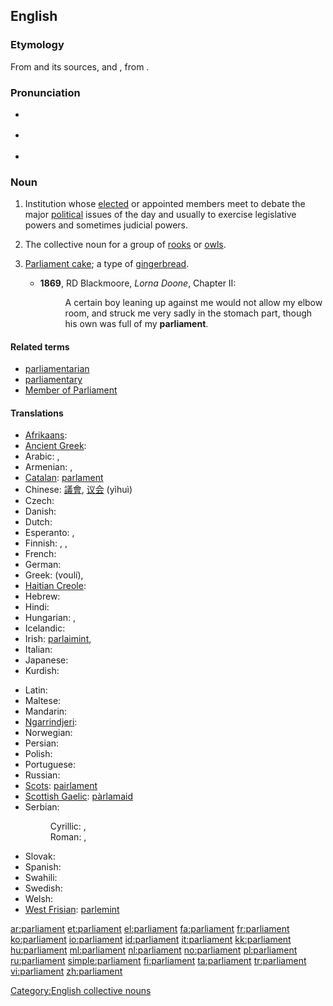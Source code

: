 ==English==
{{wikipedia}}

===Etymology===
From {{etyl|LL.}} {{term|parlamentum}} and its sources, {{etyl|xno}} and {{etyl|fro}} {{term|parlement||discussion, meeting, assembly, council}}, from {{term|parler||to speak}}.

===Pronunciation===
* {{a|UK}} {{IPA|/ˈpɑːlɪmənt/}}
* {{a|US}} {{IPA|/ˈpɑɹləmɛnt/}}
* {{audio|en-us-parliament.ogg|Audio (US)}}

===Noun===
{{en-noun}}

# Institution whose [[elect]]ed or appointed members meet to debate the major [[political]] issues of the day and usually to exercise legislative powers and sometimes judicial powers.
# {{context|by extension}} The collective noun for a group of [[rook]]s {{italbrac|the species of bird}} or [[owl]]s.
# {{historical}} [[parliament cake|Parliament cake]]; a type of [[gingerbread]].
#* '''1869''', RD Blackmoore, ''Lorna Doone'', Chapter II:
#*: A certain boy leaning up against me would not allow my elbow room, and struck me very sadly in the stomach part, though his own was full of my '''parliament'''.

====Related terms====
* [[parliamentarian]]
* [[parliamentary]]
* [[Member of Parliament]]

====Translations====
{{trans-top|elected political institution}}
* [[Afrikaans]]: {{t-|af|parlement|xs=Afrikaans}}
* [[Ancient Greek]]: {{tø|grc|θεσμοθετεῖον|sc=polytonic}}
* Arabic: {{t-|ar|مجلس|m|tr=májlis}}, {{t|ar|برلمان|m|tr=barlamān}}
* Armenian: {{t|hy|խորհրդարան|tr=xorhrdaran}},  {{t|hy|պառլամենտ|tr=paṙlament}}
* [[Catalan]]: [[parlament]] {{m}}
* Chinese: [[議會]], [[议会]] (yìhuì)
* Czech: {{t+|cs|parlament|m}}
* Danish: {{t-|da|parlament}}
* Dutch: {{t+|nl|parlement|n}}
* Esperanto: {{t-|eo|deputitejo|xs=Esperanto}},  {{t-|eo|parlamento|xs=Esperanto}}
* Finnish: {{t+|fi|eduskunta}}, {{t+|fi|parlamentti}}, {{t|fi|valtiopäivät}}
* French: {{t+|fr|parlement|m}}
* German: {{t+|de|Parlament|n}}
* Greek: {{t+|el|βουλή|f}} (voulí), {{t+|el|κοινοβούλιο|n}}
* [[Haitian Creole]]: {{tø|ht|palman}}
* Hebrew: {{t|he|הפרלמנט}}
* Hindi: {{t|hi|संसद|tr=sansada|xs=Hindi}}
* Hungarian: {{t+|hu|országgyűlés}},  {{t+|hu|parlament}}
* Icelandic: {{t|is|alþingi}}
* Irish: [[parlaimint]],  {{t|ga|pharlaimint|xs=Irish}}
* Italian: {{t-|it|parlamento|m}}
* Japanese: {{t+|ja|議会|tr=ぎかい, gikai}}
* Kurdish: {{t+|ku|په‌رله‌مان|tr=perleman|sc=KUchar}}
{{trans-mid}}
* Latin: {{t+|la|senatus|m}}
* Maltese: {{t-|mt|parlament|m|xs=Maltese}}
* Mandarin: {{t-|cmn|議會|tr=Yìhuì|sc=Hani}}
* [[Ngarrindjeri]]: {{tø|nay|tendi}}
* Norwegian: {{t|no|Stortinget}}
* Persian: {{t+|fa|مجلس|tr=majles|xs=Persian}}
* Polish: {{t+|pl|parlament|m}}
* Portuguese: {{t+|pt|parlamento|m}}
* Russian: {{t+|ru|парламент|m|tr=parláment}}
* [[Scots]]: [[pairlament]]
* [[Scottish Gaelic]]: [[pàrlamaid]]
* Serbian:
*: Cyrillic: {{tø|sh|парламент|m|sc=Cyrl|xs=Serbo-Croatian}}, {{tø|sh|скупштина|f|sc=Cyrl|xs=Serbo-Croatian}}
*: Roman: {{tø|sh|parlament|m|xs=Serbo-Croatian}}, {{tø|sh|skupština|f|xs=Serbo-Croatian}}
* Slovak: {{t-|sk|parlament|m}}
* Spanish: {{t-|es|parlamento|m}}
* Swahili: {{t+|sw|bunge|xs=Swahili}}
* Swedish: {{t+|sv|riksdag}}
* Welsh: {{t|cy|senedd|xs=Welsh}}
* [[West Frisian]]: [[parlemint]] {{n}}
{{trans-bottom}}

[[Category:English collective nouns]]

[[ar:parliament]]
[[et:parliament]]
[[el:parliament]]
[[fa:parliament]]
[[fr:parliament]]
[[ko:parliament]]
[[io:parliament]]
[[id:parliament]]
[[it:parliament]]
[[kk:parliament]]
[[hu:parliament]]
[[ml:parliament]]
[[nl:parliament]]
[[no:parliament]]
[[pl:parliament]]
[[ru:parliament]]
[[simple:parliament]]
[[fi:parliament]]
[[ta:parliament]]
[[tr:parliament]]
[[vi:parliament]]
[[zh:parliament]]